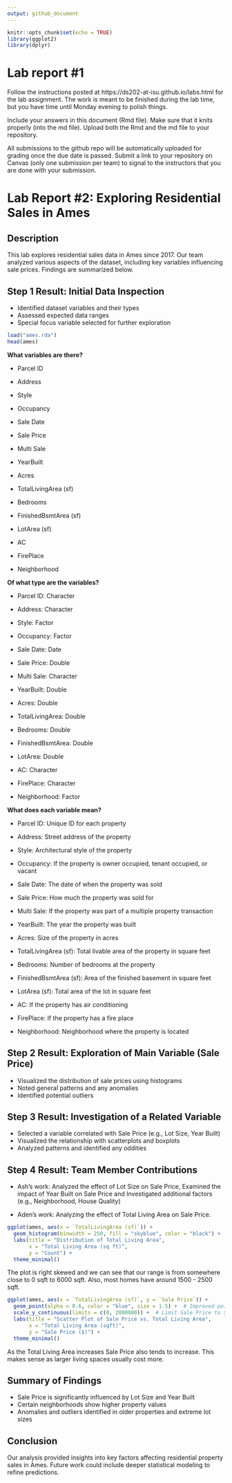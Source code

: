 ```yaml
---
output: github_document
---
```


<!-- README.md is generated from README.Rmd. Please edit the README.Rmd file -->


```r
knitr::opts_chunk$set(echo = TRUE)
library(ggplot2)
library(dplyr)
```

# Lab report #1

Follow the instructions posted at https://ds202-at-isu.github.io/labs.html for the lab assignment. The work is meant to be finished during the lab time, but you have time until Monday evening to polish things.

Include your answers in this document (Rmd file). Make sure that it knits properly (into the md file). Upload both the Rmd and the md file to your repository.  

All submissions to the github repo will be automatically uploaded for grading once the due date is passed.
Submit a link to your repository on Canvas (only one submission per team) to signal to the instructors that you are done with your submission.

# Lab Report #2: Exploring Residential Sales in Ames

## Description
This lab explores residential sales data in Ames since 2017. Our team analyzed various aspects of the dataset, including key variables influencing sale prices. Findings are summarized below.

## Step 1 Result: Initial Data Inspection
- Identified dataset variables and their types
- Assessed expected data ranges
- Special focus variable selected for further exploration

```r
load("ames.rda")
head(ames)
```

**What variables are there?** 

- Parcel ID

- Address

- Style

- Occupancy

- Sale Date

- Sale Price

- Multi Sale

- YearBuilt

- Acres

- TotalLivingArea (sf)

- Bedrooms

- FinishedBsmtArea (sf)

- LotArea (sf)

- AC

- FirePlace

- Neighborhood

**Of what type are the variables?**

- Parcel ID: Character

- Address: Character

- Style: Factor

- Occupancy: Factor

- Sale Date: Date

- Sale Price: Double

- Multi Sale: Character

- YearBuilt: Double

- Acres: Double

- TotalLivingArea: Double

- Bedrooms: Double

- FinishedBsmtArea: Double

- LotArea: Double

- AC: Character

- FirePlace: Character

- Neighborhood: Factor

**What does each variable mean?**

- Parcel ID: Unique ID for each property

- Address: Street address of the property

- Style: Architectural style of the property

- Occupancy: If the property is owner occupied, tenant occupied, or vacant

- Sale Date: The date of when the property was sold

- Sale Price: How much the property was sold for

- Multi Sale: If the property was part of a multiple property transaction

- YearBuilt: The year the property was built

- Acres: Size of the property in acres

- TotalLivingArea (sf): Total livable area of the property in square feet

- Bedrooms: Number of bedrooms at the property

- FinishedBsmtArea (sf): Area of the finished basement in square feet

- LotArea (sf): Total area of the lot in square feet

- AC: If the property has air conditioning

- FirePlace: If the property has a fire place

- Neighborhood: Neighborhood where the property is located

## Step 2 Result: Exploration of Main Variable (Sale Price)
- Visualized the distribution of sale prices using histograms
- Noted general patterns and any anomalies
- Identified potential outliers

## Step 3 Result: Investigation of a Related Variable
- Selected a variable correlated with Sale Price (e.g., Lot Size, Year Built)
- Visualized the relationship with scatterplots and boxplots
- Analyzed patterns and identified any oddities

## Step 4 Result: Team Member Contributions
- Ash's work: Analyzed the effect of Lot Size on Sale Price, Examined the impact of Year Built on Sale Price and Investigated additional factors (e.g., Neighborhood, House Quality)

- Aden's work: Analyzing the effect of Total Living Area on Sale Price.

```r
ggplot(ames, aes(x = `TotalLivingArea (sf)`)) +
  geom_histogram(binwidth = 250, fill = "skyblue", color = "black") +
  labs(title = "Distribution of Total Living Area",
       x = "Total Living Area (sq ft)",
       y = "Count") +
  theme_minimal()
```

The plot is right skewed and we can see that our range is from somewhere close to 0 sqft to 6000 sqft. Also, most homes have around 1500 - 2500 sqft.

```r
ggplot(ames, aes(x = `TotalLivingArea (sf)`, y = `Sale Price`)) +
  geom_point(alpha = 0.6, color = "blue", size = 1.5) +  # Improved point visibility
  scale_y_continuous(limits = c(0, 2000000)) +  # Limit Sale Price to $2M to remove outliers
  labs(title = "Scatter Plot of Sale Price vs. Total Living Area",
       x = "Total Living Area (sqft)",
       y = "Sale Price ($)") +
  theme_minimal()
```

As the Total Living Area increases Sale Price also tends to increase. This makes sense as larger living spaces usually cost more.

## Summary of Findings
- Sale Price is significantly influenced by Lot Size and Year Built
- Certain neighborhoods show higher property values
- Anomalies and outliers identified in older properties and extreme lot sizes

## Conclusion
Our analysis provided insights into key factors affecting residential property sales in Ames. Future work could include deeper statistical modeling to refine predictions.
